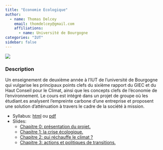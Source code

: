```yaml
---
title: "Economie Ecologique"
author:
  - name: Thomas Delcey
    email: thomdelcey@gmail.com
    affiliations:
      - name: Université de Bourgogne
categories: "IUT"
sidebar: false
---
```


![](picture.png)

### Description

Un enseignement de deuxième année à l'IUT de l'université de Bourgogne qui vulgarise les principaux points clefs du sixième rapport du GIEC et du Haut Conseil pour le Climat, ainsi que les concepts clefs de l'économie de l'environnement. Le cours est intégré dans un projet de groupe où les étudiant.es analysent l'empreinte carbone d'une entreprise et proposent une solution d'atténuation à travers le cadre de la société à mission.  

  - Syllabus: [html](syllabus.html) ou [pdf](syllabus.pdf)
  - Slides: 
    - [Chapitre 0: présentation du projet.](chapitre_0_slides.html)
    - [Chapitre 1: la crise écologique.](chapitre_1_slides.html)
    - [Chapitre 2: qui réchauffe le climat ?](chapitre_2_slides.html)
    - [Chapitre 3: actions et politiques de transitions.](chapitre_3_slides.html)
